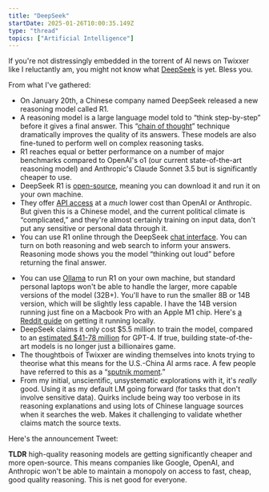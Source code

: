 ```yaml
---
title: "DeepSeek"
startDate: 2025-01-26T10:00:35.149Z
type: "thread"
topics: ["Artificial Intelligence"]
---
```



If you're not distressingly embedded in the torrent of AI news on Twixxer like I reluctantly am, you might not know what [DeepSeek](https://en.wikipedia.org/wiki/DeepSeek) is yet. Bless you.

From what I've gathered:

- On January 20th, a Chinese company named DeepSeek released a new reasoning model called R1.
- A reasoning model is a large language model told to “think step-by-step” before it gives a final answer. This “[chain of thought](https://arxiv.org/abs/2201.11903)” technique dramatically improves the quality of its answers. These models are also fine-tuned to perform well on complex reasoning tasks.
- R1 reaches equal or better performance on a number of major benchmarks compared to OpenAI's o1 (our current state-of-the-art reasoning model) and Anthropic's Claude Sonnet 3.5 but is significantly cheaper to use.
- DeepSeek R1 is [open-source](https://github.com/deepseek-ai/DeepSeek-R1/tree/main), meaning you can download it and run it on your own machine.
- They offer [API access](https://api-docs.deepseek.com/) at a _much_ lower cost than OpenAI or Anthropic. But given this is a Chinese model, and the current political climate is “complicated,” and they're almost certainly training on input data, don't put any sensitive or personal data through it.
- You can use R1 online through the DeepSeek [chat interface](https://chat.deepseek.com/). You can turn on both reasoning and web search to inform your answers. Reasoning mode shows you the model “thinking out loud” before returning the final answer.

<BasicImage margin="0 auto 2rem" framed src="/images/smidgeons/deepseek1.png" alt="DeepSeek R1 showing its thinking" />

- You can use [Ollama](https://ollama.com/) to run R1 on your own machine, but standard personal laptops won't be able to handle the larger, more capable versions of the model (32B+). You'll have to run the smaller 8B or 14B version, which will be slightly less capable. I have the 14B version running just fine on a Macbook Pro with an Apple M1 chip. Here's [a Reddit guide](https://www.reddit.com/r/selfhosted/comments/1i6ggyh/got_deepseek_r1_running_locally_full_setup_guide/) on getting it running locally.
- DeepSeek claims it only cost $5.5 million to train the model, compared to an [estimated $41-78 million](https://www.forbes.com/sites/katharinabuchholz/2024/08/23/the-extreme-cost-of-training-ai-models/) for GPT-4. If true, building state-of-the-art models is no longer just a billionaires game.
- The thoughtbois of Twixxer are winding themselves into knots trying to theorise what this means for the U.S.-China AI arms race. A few people have referred to this as a “[sputnik moment](https://www.exponentialview.co/p/the-year-end-wake-up-the-chinese).”
- From my initial, unscientific, unsystematic explorations with it, it's _really_ good. Using it as my default LM going forward (for tasks that don't involve sensitive data). Quirks include being way too verbose in its reasoning explanations and using lots of Chinese language sources when it searches the web. Makes it challenging to validate whether claims match the source texts.

Here's the announcement Tweet:

<TweetEmbed tweetId="1881318130334814301" />

<Spacer size="xs" />

**TLDR** high-quality reasoning models are getting significantly cheaper and more open-source. This means companies like Google, OpenAI, and Anthropic won't be able to maintain a monopoly on access to fast, cheap, good quality reasoning. This is net good for everyone.
